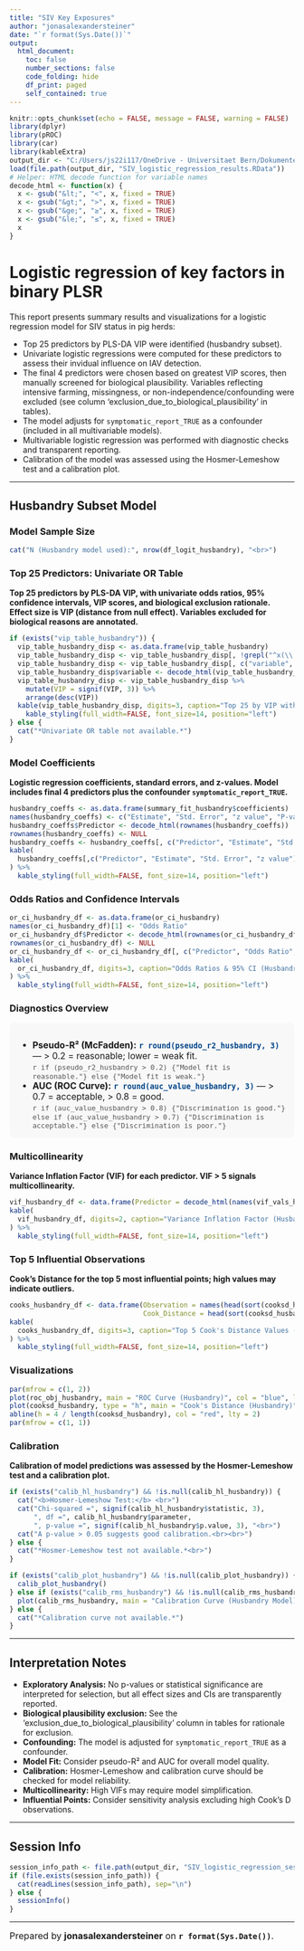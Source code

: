 ---
title: "SIV Key Exposures"
author: "jonasalexandersteiner"
date: "`r format(Sys.Date())`"
output: 
  html_document:
    toc: false
    number_sections: false
    code_folding: hide
    df_print: paged
    self_contained: true
---

```{r setup, include=FALSE}
knitr::opts_chunk$set(echo = FALSE, message = FALSE, warning = FALSE)
library(dplyr)
library(pROC)
library(car)
library(kableExtra)
output_dir <- "C:/Users/js22i117/OneDrive - Universitaet Bern/Dokumente/SIV_Projekt/Data_processing/SIV_farms/04_output"
load(file.path(output_dir, "SIV_logistic_regression_results.RData"))
# Helper: HTML decode function for variable names
decode_html <- function(x) {
  x <- gsub("&lt;", "<", x, fixed = TRUE)
  x <- gsub("&gt;", ">", x, fixed = TRUE)
  x <- gsub("&ge;", "≥", x, fixed = TRUE)
  x <- gsub("&le;", "≤", x, fixed = TRUE)
  x
}
```

# Logistic regression of key factors in binary PLSR

This report presents summary results and visualizations for a logistic regression model for SIV status in pig herds:

- Top 25 predictors by PLS-DA VIP were identified (husbandry subset).
- Univariate logistic regressions were computed for these predictors to assess their invidual influence on IAV detection.
- The final 4 predictors were chosen based on greatest VIP scores, then manually screened for biological plausibility. Variables reflecting intensive farming, missingness, or non-independence/confounding were excluded (see column 'exclusion_due_to_biological_plausibility' in tables).  
- The model adjusts for `symptomatic_report_TRUE` as a confounder (included in all multivariable models).
- Multivariable logistic regression was performed with diagnostic checks and transparent reporting.
- Calibration of the model was assessed using the Hosmer-Lemeshow test and a calibration plot.

---

## Husbandry Subset Model

### Model Sample Size

```{r results='asis'}
cat("N (Husbandry model used):", nrow(df_logit_husbandry), "<br>")
```

### Top 25 Predictors: Univariate OR Table

**Top 25 predictors by PLS-DA VIP, with univariate odds ratios, 95% confidence intervals, VIP scores, and biological exclusion rationale. Effect size is VIP (distance from null effect). Variables excluded for biological reasons are annotated.**

```{r results='asis'}
if (exists("vip_table_husbandry")) {
  vip_table_husbandry_disp <- as.data.frame(vip_table_husbandry)
  vip_table_husbandry_disp <- vip_table_husbandry_disp[, !grepl("^x(\\.{3}|…)[0-9]+$", names(vip_table_husbandry_disp))]
  vip_table_husbandry_disp <- vip_table_husbandry_disp[, c("variable", "VIP", "exclusion_due_to_biological_plausibility")]
  vip_table_husbandry_disp$variable <- decode_html(vip_table_husbandry_disp$variable)
  vip_table_husbandry_disp <- vip_table_husbandry_disp %>%
    mutate(VIP = signif(VIP, 3)) %>%
    arrange(desc(VIP))
  kable(vip_table_husbandry_disp, digits=3, caption="Top 25 by VIP with exclusion rationale", align = "l", row.names = FALSE) %>%
    kable_styling(full_width=FALSE, font_size=14, position="left")
} else {
  cat("*Univariate OR table not available.*")
}
```

### Model Coefficients

**Logistic regression coefficients, standard errors, and z-values. Model includes final 4 predictors plus the confounder `symptomatic_report_TRUE`.**

```{r results='asis'}
husbandry_coeffs <- as.data.frame(summary_fit_husbandry$coefficients)
names(husbandry_coeffs) <- c("Estimate", "Std. Error", "z value", "P-value")
husbandry_coeffs$Predictor <- decode_html(rownames(husbandry_coeffs))
rownames(husbandry_coeffs) <- NULL
husbandry_coeffs <- husbandry_coeffs[, c("Predictor", "Estimate", "Std. Error", "z value", "P-value")]
kable(
  husbandry_coeffs[,c("Predictor", "Estimate", "Std. Error", "z value")], digits = 3, caption = "Coefficients (Husbandry Model)", align = "l", row.names = FALSE
) %>%
  kable_styling(full_width=FALSE, font_size=14, position="left")
```

### Odds Ratios and Confidence Intervals

```{r results='asis'}
or_ci_husbandry_df <- as.data.frame(or_ci_husbandry)
names(or_ci_husbandry_df)[1] <- "Odds Ratio"
or_ci_husbandry_df$Predictor <- decode_html(rownames(or_ci_husbandry_df))
rownames(or_ci_husbandry_df) <- NULL
or_ci_husbandry_df <- or_ci_husbandry_df[, c("Predictor", "Odds Ratio", "2.5 %", "97.5 %")]
kable(
  or_ci_husbandry_df, digits=3, caption="Odds Ratios & 95% CI (Husbandry Model)", align = "l", row.names = FALSE
) %>%
  kable_styling(full_width=FALSE, font_size=14, position="left")
```

### Diagnostics Overview

<div style="font-size:1.12em; background:#f8f8f8; padding:14px; border-radius:8px; max-width:650px; margin-left:0;">
  <ul style="margin-bottom:0;">
    <li>
      <b>Pseudo-R² (McFadden):</b>
      <span style="color:#004488; font-weight:600;">`r round(pseudo_r2_husbandry, 3)`</span>
      &mdash; &gt; 0.2 = reasonable; lower = weak fit.<br>
      <span style="font-size:93%; color:#555;">
        `r if (pseudo_r2_husbandry > 0.2) {"Model fit is reasonable."} else {"Model fit is weak."}`
      </span>
    </li>
    <li>
      <b>AUC (ROC Curve):</b>
      <span style="color:#004488; font-weight:600;">`r round(auc_value_husbandry, 3)`</span>
      &mdash; &gt; 0.7 = acceptable, &gt; 0.8 = good.<br>
      <span style="font-size:93%; color:#555;">
        `r if (auc_value_husbandry > 0.8) {"Discrimination is good."} else if (auc_value_husbandry > 0.7) {"Discrimination is acceptable."} else {"Discrimination is poor."}`
      </span>
    </li>
  </ul>
</div>

### Multicollinearity

**Variance Inflation Factor (VIF) for each predictor. VIF > 5 signals multicollinearity.**

```{r results='asis'}
vif_husbandry_df <- data.frame(Predictor = decode_html(names(vif_vals_husbandry)), VIF = as.vector(vif_vals_husbandry))
kable(
  vif_husbandry_df, digits=2, caption="Variance Inflation Factor (Husbandry Model)", align = "l", row.names = FALSE
) %>%
  kable_styling(full_width=FALSE, font_size=14, position="left")
```

### Top 5 Influential Observations

**Cook's Distance for the top 5 most influential points; high values may indicate outliers.**

```{r results='asis'}
cooks_husbandry_df <- data.frame(Observation = names(head(sort(cooksd_husbandry, decreasing = TRUE), 5)),
                                 Cook_Distance = head(sort(cooksd_husbandry, decreasing = TRUE), 5))
kable(
  cooks_husbandry_df, digits=3, caption="Top 5 Cook's Distance Values (Husbandry Model)", align = "l", row.names = FALSE
) %>%
  kable_styling(full_width=FALSE, font_size=14, position="left")
```

### Visualizations

```{r, fig.width=10, fig.height=4}
par(mfrow = c(1, 2))
plot(roc_obj_husbandry, main = "ROC Curve (Husbandry)", col = "blue", lwd = 2)
plot(cooksd_husbandry, type = "h", main = "Cook's Distance (Husbandry)", ylab = "Cook's D", xlab = "Observation")
abline(h = 4 / length(cooksd_husbandry), col = "red", lty = 2)
par(mfrow = c(1, 1))
```

### Calibration

**Calibration of model predictions was assessed by the Hosmer-Lemeshow test and a calibration plot.**

```{r calibration, results='asis', fig.width=6, fig.height=5}
if (exists("calib_hl_husbandry") && !is.null(calib_hl_husbandry)) {
  cat("<b>Hosmer-Lemeshow Test:</b> <br>")
  cat("Chi-squared =", signif(calib_hl_husbandry$statistic, 3), 
      ", df =", calib_hl_husbandry$parameter, 
      ", p-value =", signif(calib_hl_husbandry$p.value, 3), "<br>")
  cat("A p-value > 0.05 suggests good calibration.<br><br>")
} else {
  cat("*Hosmer-Lemeshow test not available.*<br>")
}

if (exists("calib_plot_husbandry") && !is.null(calib_plot_husbandry)) {
  calib_plot_husbandry()
} else if (exists("calib_rms_husbandry") && !is.null(calib_rms_husbandry)) {
  plot(calib_rms_husbandry, main = "Calibration Curve (Husbandry Model)")
} else {
  cat("*Calibration curve not available.*")
}
```

---

## Interpretation Notes

- **Exploratory Analysis:** No p-values or statistical significance are interpreted for selection, but all effect sizes and CIs are transparently reported.  
- **Biological plausibility exclusion:** See the 'exclusion_due_to_biological_plausibility' column in tables for rationale for exclusion.  
- **Confounding:** The model is adjusted for `symptomatic_report_TRUE` as a confounder.
- **Model Fit:** Consider pseudo-R² and AUC for overall model quality.
- **Calibration:** Hosmer-Lemeshow and calibration curve should be checked for model reliability.
- **Multicollinearity:** High VIFs may require model simplification.
- **Influential Points:** Consider sensitivity analysis excluding high Cook’s D observations.

---

## Session Info

```{r session-info, echo=FALSE}
session_info_path <- file.path(output_dir, "SIV_logistic_regression_sessionInfo.txt")
if (file.exists(session_info_path)) {
  cat(readLines(session_info_path), sep="\n")
} else {
  sessionInfo()
}
```

---

<span style="font-size:16px;">
Prepared by <b>jonasalexandersteiner</b> on <b>`r format(Sys.Date())`</b>.
</span>